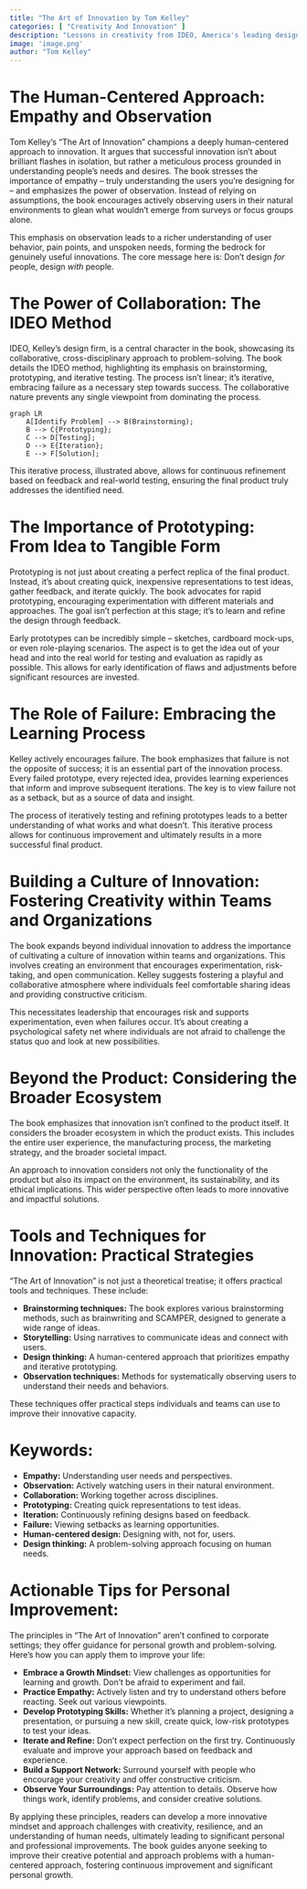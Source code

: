 ```yaml
---
title: "The Art of Innovation by Tom Kelley"
categories: [ "Creativity And Innovation" ]
description: "Lessons in creativity from IDEO, America's leading design firm"
image: 'image.png'
author: "Tom Kelley"
---
```

# The Human-Centered Approach:  Empathy and Observation

Tom Kelley's "The Art of Innovation" champions a deeply human-centered approach to innovation. It argues that successful innovation isn't about brilliant flashes in isolation, but rather a meticulous process grounded in understanding people's needs and desires. The book stresses the importance of empathy – truly understanding the users you're designing for – and emphasizes the power of observation. Instead of relying on assumptions, the book encourages actively observing users in their natural environments to glean what wouldn't emerge from surveys or focus groups alone.

This emphasis on observation leads to a richer understanding of user behavior, pain points, and unspoken needs, forming the bedrock for genuinely useful innovations.  The core message here is: Don't design *for* people, design *with* people.


# The Power of Collaboration: The IDEO Method

IDEO, Kelley's design firm, is a central character in the book, showcasing its collaborative, cross-disciplinary approach to problem-solving. The book details the IDEO method, highlighting its emphasis on brainstorming, prototyping, and iterative testing. The process isn't linear; it's iterative, embracing failure as a necessary step towards success. The collaborative nature prevents any single viewpoint from dominating the process.

```mermaid
graph LR
    A[Identify Problem] --> B(Brainstorming);
    B --> C{Prototyping};
    C --> D[Testing];
    D --> E{Iteration};
    E --> F[Solution];
```

This iterative process, illustrated above, allows for continuous refinement based on feedback and real-world testing, ensuring the final product truly addresses the identified need.


#  The Importance of Prototyping: From Idea to Tangible Form

Prototyping is not just about creating a perfect replica of the final product.  Instead, it's about creating quick, inexpensive representations to test ideas, gather feedback, and iterate quickly.  The book advocates for rapid prototyping, encouraging experimentation with different materials and approaches. The goal isn't perfection at this stage; it's to learn and refine the design through feedback.

Early prototypes can be incredibly simple – sketches, cardboard mock-ups, or even role-playing scenarios. The aspect is to get the idea out of your head and into the real world for testing and evaluation as rapidly as possible. This allows for early identification of flaws and adjustments before significant resources are invested.


#  The Role of Failure: Embracing the Learning Process

Kelley actively encourages failure. The book emphasizes that failure is not the opposite of success; it is an essential part of the innovation process. Every failed prototype, every rejected idea, provides learning experiences that inform and improve subsequent iterations. The key is to view failure not as a setback, but as a source of data and insight.

The process of iteratively testing and refining prototypes leads to a better understanding of what works and what doesn't. This iterative process allows for continuous improvement and ultimately results in a more successful final product.


#  Building a Culture of Innovation: Fostering Creativity within Teams and Organizations

The book expands beyond individual innovation to address the importance of cultivating a culture of innovation within teams and organizations.  This involves creating an environment that encourages experimentation, risk-taking, and open communication.  Kelley suggests fostering a playful and collaborative atmosphere where individuals feel comfortable sharing ideas and providing constructive criticism.

This necessitates leadership that encourages risk and supports experimentation, even when failures occur.  It's about creating a psychological safety net where individuals are not afraid to challenge the status quo and look at new possibilities.


#  Beyond the Product: Considering the Broader Ecosystem

The book emphasizes that innovation isn't confined to the product itself.  It considers the broader ecosystem in which the product exists. This includes the entire user experience, the manufacturing process, the marketing strategy, and the broader societal impact.

An approach to innovation considers not only the functionality of the product but also its impact on the environment, its sustainability, and its ethical implications. This wider perspective often leads to more innovative and impactful solutions.


#  Tools and Techniques for Innovation: Practical Strategies

"The Art of Innovation" is not just a theoretical treatise; it offers practical tools and techniques. These include:

* **Brainstorming techniques:**  The book explores various brainstorming methods, such as brainwriting and SCAMPER, designed to generate a wide range of ideas.
* **Storytelling:**  Using narratives to communicate ideas and connect with users.
* **Design thinking:**  A human-centered approach that prioritizes empathy and iterative prototyping.
* **Observation techniques:**  Methods for systematically observing users to understand their needs and behaviors.

These techniques offer practical steps individuals and teams can use to improve their innovative capacity.

#  Keywords:

* **Empathy:** Understanding user needs and perspectives.
* **Observation:**  Actively watching users in their natural environment.
* **Collaboration:** Working together across disciplines.
* **Prototyping:** Creating quick representations to test ideas.
* **Iteration:**  Continuously refining designs based on feedback.
* **Failure:**  Viewing setbacks as learning opportunities.
* **Human-centered design:**  Designing with, not for, users.
* **Design thinking:** A problem-solving approach focusing on human needs.


# Actionable Tips for Personal Improvement:

The principles in "The Art of Innovation" aren't confined to corporate settings; they offer  guidance for personal growth and problem-solving. Here's how you can apply them to improve your life:


* **Embrace a Growth Mindset:**  View challenges as opportunities for learning and growth.  Don't be afraid to experiment and fail.
* **Practice Empathy:** Actively listen and try to understand others before reacting. Seek out various viewpoints.
* **Develop Prototyping Skills:**  Whether it's planning a project, designing a presentation, or pursuing a new skill, create quick, low-risk prototypes to test your ideas.
* **Iterate and Refine:**  Don't expect perfection on the first try.  Continuously evaluate and improve your approach based on feedback and experience.
* **Build a Support Network:**  Surround yourself with people who encourage your creativity and offer constructive criticism.
* **Observe Your Surroundings:** Pay attention to details.  Observe how things work, identify problems, and consider creative solutions.


By applying these principles, readers can develop a more innovative mindset and approach challenges with creativity, resilience, and an understanding of human needs, ultimately leading to significant personal and professional improvements.  The book guides anyone seeking to improve their creative potential and approach problems with a human-centered approach, fostering continuous improvement and significant personal growth.


